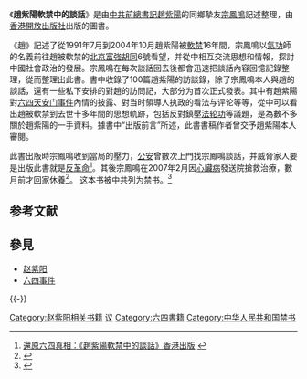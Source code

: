 {{refimprove|time=2019-03-03T12:32:16+00:00}}
{{圖書資訊
| 圖書名稱       = 《趙紫陽軟禁中的談話》
| 圖書封面       = Zhao Ziyang Captive Conversations.jpg
| 圖書封面尺寸   = 200px
| 副書名         = 
| 外文名         = Zhao Ziyang: <br>Captive Conversations
| 類型           = 
| 作者           = [[宗鳳鳴|宗鳳鳴]]
| 譯者           = 
| 出版商         = [[開放出版社|開放出版社]]
| 發行商         = 
| 發行地區       = {{HKG}}
| 發行日期       = 2007年1月11日
| 創作時間       = 1991年-2004年
| 語言           = [[繁體中文|繁體中文]]
| 銷售量         = 
| 頁數           = 399
| 售價           = HKD 98
| ISBN           = 9627934216
| 官方網站       = 
| 備註           = 
}}

《'''趙紫陽軟禁中的談話'''》是由[[中国共产党中央委员会总书记|中共前總書記]][[趙紫陽|趙紫陽]]的同鄉摯友[[宗鳳鳴|宗鳳鳴]]記述整理，由[[香港|香港]][[開放出版社|開放出版社]]出版的圖書。

《趙》記述了從1991年7月到2004年10月趙紫陽被[[軟禁|軟禁]]16年間，宗鳳鳴以[[氣功|氣功]]師的名義前往趙被軟禁的[[北京|北京]][[富強胡同|富強胡同]]6號看望，并從中相互交流思想和情報，探討中國社會政治的發展。宗鳳鳴在每次談話回去後都會迅速把談話內容回憶記錄整理，從而整理出此書。書中收錄了100篇趙紫陽的訪談錄，除了宗鳳鳴本人與趙的談話，還有一些私下安排的對趙的訪問記，大部分为首次正式發表。其中有趙紫陽對[[六四天安门事件|六四天安门事件]]內情的披露、對当时領導人执政的看法与评论等等，從中可以看出趙被軟禁到去世十多年間的思想軌跡，包括反對鎮壓[[法轮功|法轮功]]等議題，是為數不多關於趙紫陽的一手資料。據書中“出版前言”所述，此書書稿作者曾交予趙紫陽本人審閱。

此書出版時宗鳳鳴收到當局的壓力，[[公安|公安]]曾數次上門找宗鳳鳴談話，并威脅家人要是出版此書就是[[反革命|反革命]]<ref>[http://tw.myblog.yahoo.com/modern-china/article?mid=1378&prev=1420&next=1368&l=f&fid=7 還原六四真相：《趙紫陽軟禁中的談話》香港出版] {{webarchive|url=https://web.archive.org/web/20110815002145/http://tw.myblog.yahoo.com/modern-china/article?mid=1378&prev=1420&next=1368&l=f&fid=7 |date=2011-08-15 }}</ref>。其後宗鳳鳴在2007年2月因[[心臟病|心臟病]]發送院搶救治療，數月前才回家休養<ref>{{Cite web |url=http://www.epochtimes.com/b5/7/11/28/n1916993.htm |title=趙紫陽反對鎮壓法轮功 密友宗鳳鳴：讚賞汪信 |accessdate=2009-03-08 |archive-date=2009-04-05 |archive-url=https://web.archive.org/web/20090405134529/http://www.epochtimes.com/b5/7/11/28/n1916993.htm |dead-url=no }}</ref>。
这本书被中共列为禁书。<ref name="voa">{{Cite web |url=http://www1.voanews.com/chinese/news/china/20100111-ZongFengming-81133367.html |title=赵紫阳禁书作者宗凤鸣在京去世 |access-date=2010-01-11 |archive-url=https://web.archive.org/web/20100420061204/http://www1.voanews.com/chinese/news/china/20100111-ZongFengming-81133367.html |archive-date=2010-04-20 |dead-url=yes }}</ref>

==参考文献==
{{Reflist}}

==參見==
* [[赵紫阳|赵紫阳]]
* [[六四事件|六四事件]]

{{-}}
{{六四事件}}

[[Category:赵紫阳相关书籍|Category:赵紫阳相关书籍]]
[[Category:中文書籍|议]]
[[Category:六四書籍|Category:六四書籍]]
[[Category:中华人民共和国禁书|Category:中华人民共和国禁书]]